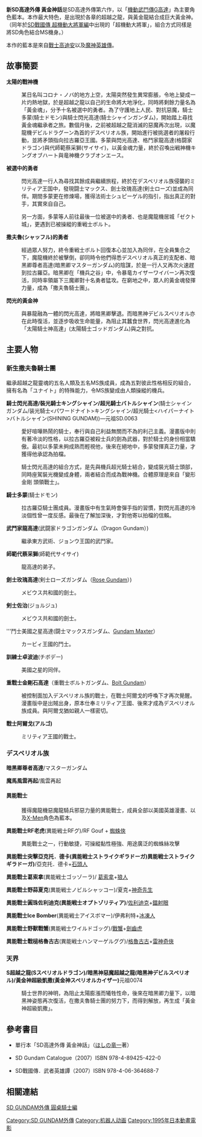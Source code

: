 {{Infobox animanga/Headerofja
|title= 新SD高達外傳 黃金神話
|image= 
|size= 
|caption= 
|japanese= 新SDガンダム外伝 黃金神話
|english= 
|kana= 
|romaji= 
|genre= [[機器人模型|機器人模型]]
}}
{{Infobox animanga/Footerofja}}

'''新SD高達外傳 黃金神話'''是SD高達外傳第六作，以「[[機動武鬥傳G高達|機動武鬥傳G高達]]」為主要角色藍本。本作最大特色，是出現於各章的超越之龍，與黃金龍結合成巨大黃金神。（同年於[[SD戰國傳_超機動大將軍編|SD戰國傳 超機動大將軍編]]中出現的「超機動大將軍」，組合方式同樣是將SD角色結合MS機身。）

本作的藍本是來自[[戰士高迪安|戰士高迪安]]以及[[魔神英雄傳|魔神英雄傳]]。


== 故事簡要 ==


'''太陽的戰神機'''

:某日名叫コロナ・ノバ的地方上空，太陽突然發生異常膨脹，令地上變成一片灼熱地獄，於是超越之龍以自己的生命將大地淨化，同時將剩餘力量名為「黃金魂」，分予十名被選中的勇者。為了守護地上人民、對抗惡魔，騎士多蒙(騎士ドモン)與騎士閃光高達(騎士シャインガンダム)，開始踏上尋找黃金魂繼承者之旅。數個月後，之前被超越之龍消滅的惡魔再次出現，以魔龍機デビルドラグーン為首的デスペリオル族，開始進行被挑選者的屠殺行動，並將矛頭指向拉古羅亞王國。多蒙與閃光高達、格鬥家龍高達(格闘家ドラゴン)與代師範蔡采獅(サイサイ)，以黃金魂力量，終於召喚出戦神機キングオブハート與竜神機クラブオンエース。

'''被選中的勇者'''

:閃光高達一行人為尋找其餘成員繼續旅程，終於在デスペリオル族侵襲的ミリティア王国中，發現闘士マックス、劍士玫瑰高達(剣士ローズ)並成為同伴。期間多蒙更在修煉場，獲得法術士シュピーゲル的指引，指出真正的對手，其實來自自己。

:另一方面，多蒙等人前往最後一位被選中的勇者、也是魔龍機居城「ゼクト城」，更遇到已被操縱的重戦士ボルト。

'''撒夫魯(シャッフル)的勇者'''

:經過眾人努力，終令重戦士ボルト回復本心並加入為同伴，在全員集合之下，魔龍機終於被擊倒，卻同時令他們得悉デスペリオル真正的支配者、暗黑卿尊者高達(暗黒卿マスターガンダム)的陰謀，於是一行人又再次火速趕到拉古羅亞。暗黑卿在「機兵之谷」中，令暴竜カイザーワイバーン再次復活，同時率領屬下三魔卿對十名勇者猛攻。在窮地之中，眾人的黃金魂發揮力量，成為「撒夫魯騎士團」。

'''閃光的黃金神'''

:與暴龍融為一體的閃光高達，將暗黑卿擊退。而暗黒神デビルスペリオル亦在此時復活，並逐步吸收生命能量，為阻止其蠶食世界，閃光高達進化為「太陽騎士神高達」(太陽騎士ゴッドガンダム)與之對抗。

==主要人物==

===新生撒夫魯騎士團===

繼承超越之龍靈魂的五名人類及五名MS族成員，成為五對彼此性格相反的組合，擁有名為「ユナイト」的特殊能力，令MS族變成由人類操縱的機兵。


'''騎士閃光高達/裝光騎士キングシャイン/超光騎士バトルシャイン'''(騎士シャインガンダム/装光騎士<パワードナイト>キングシャイン/超光騎士<ハイパーナイト>バトルシャイン(SHINING GUNDAM))—元祖SD.0063

:愛好喧嘩熱鬧的騎士，奉行與自己利益無關而不為的利己主義。漫畫版中則有著冷淡的性格，以拉古羅亞被殺士兵的劍為武器，對於騎士的身份相當驕傲。最初以多蒙未夠成熟而輕視他，後來在絕地中，多蒙發揮真正力量，才獲得他承認為拍檔。

:騎士閃光高達的組合方式，是先與機兵超光騎士結合，變成裝光騎士頭部，同時座駕裝光機變成身體，兩者結合而成為戰神機。合體原理是來自「變形金剛 頭領戰士」。

'''騎士多蒙'''(騎士ドモン)

:拉古羅亞騎士團成員。漫畫版中有生氣時會彈手指的習慣，對閃光高達的冷淡個性曾一度反感。最後在了解加深後，才對他寄以拍檔的信賴。

'''武鬥家龍高達'''(武闘家ドラゴンガンダム（Dragon Gundam）)

:繼承東方武術、ジョンウ王国的武鬥家。

'''師範代蔡采獅'''(師範代サイサイ)

:龍高達的弟子。

'''劍士玫瑰高達'''(剣士ローズガンダム（[[Rose_Gundam|Rose Gundam]]）)

:メビウス共和國的劍士。

'''剣士佐治'''(ジョルジュ)

:メビウス共和國的劍士。

'''鬥士美國之星高達(闘士マックスガンダム、[[Gundam_Maxter|Gundam Maxter]]）

:カービィ王國的鬥士。

'''訓練士卓波迪'''(チボデー)

:美國之星的同伴。

'''重戰士金剛石高達'''（重戰士ボルトガンダム、[[Bolt_Gundam|Bolt Gundam]]）

:被控制面加入デスペリオル族的戰士，在戰士阿爾戈的呼喚下才再次覺醒。漫畫版中是出賊出身，原本仕奉ミリティア王國、後來才成為デスペリオル族成員。與阿爾戈猶如親人一樣密切。

'''戰士阿爾戈(アルゴ)'''

:ミリティア王國的戰士。

===デスペリオル族===

'''暗黑卿尊者高達'''/マスターガンダム

'''魔馬風雲再起'''/風雲再起

====異能戰士====

:獲得魔龍機惡魔龍騎兵邪惡力量的異能戰士，成員全部以美國英雄漫畫、以及[[變種特攻|X-Men]]角色為藍本。

'''異能戰士RF老虎'''(異能戦士RFグ)/RF Gouf + [[蜘蛛俠|蜘蛛俠]]

:異能戰士之一，行動敏捷，可操縱黏性極強、用途廣泛的蜘蛛絲攻擊

'''異能戰士突擊亞克托．德卡(異能戦士ストライクギラドーガ)異能戦士ストライクギラドーガ)'''/亞克托．德卡+[[石頭人|石頭人]]

'''異能戰士葛索拿'''(異能戦士ゴッゾーラ)/ [[ZMT-S13G|葛索拿]]+[[金鋼狼|狼人]]

'''異能戰士野蒜夏克'''(異能戦士ノビルシャッコー)/夏克+[[神奇先生|神奇先生]]

'''異能戰士圓珠佐利迪克(異能戦士オプトゾリティア)'''/[[ZM-S06G|佐利迪克]]+[[變種特攻|鐳射眼]]

'''異能戰士Ice Bomber'''(異能戦士アイスボマー)/伊弗利特+[[變種特攻|冰凍人]]

'''異能戰士野獸戰蟹'''(異能戦士ワイルドゴッグ)/[[MSM-03|戰蟹]]+[[變種特攻|劍齒虎]]

'''異能戰士戰槌格魯古古'''(異能戦士ハンマーゲルググ)/[[ms-14|格魯古古]]+[[雷神奇俠|雷神奇俠]]

===天界===

'''S超越之龍(Sスペリオルドラゴン)/暗黑神惡魔超越之龍(暗黑神デビルスペリオル)/黃金神超級凱撒(黃金神スペリオルカイザー)'''元祖0074

:騎士世界的神明，為阻止太陽膨漲而犧牲性命，後來在暗黑卿力量下，以暗黑神姿態再次復活，在撒夫魯騎士團的努力下，而得到解放，再生成「黃金神超級凱撒」。

== 參考書目 ==

*單行本「SD高達外傳 黃金神話」（[[ほしの竜一|ほしの竜一]]著）

*SD Gundam Catalogue（2007）ISBN 978-4-89425-422-0 

*SD戰國傳．武者英雄譚（2007）ISBN 978-4-06-364688-7

==相關連結==

[[SD_GUNDAM外傳_圓桌騎士編|SD GUNDAM外傳 圓桌騎士編]]

{{SD GUNDAM系列}}
{{DEFAULTSORT:Shin SD Gundam Gaiden ougonshinwa}}
[[Category:SD_GUNDAM外傳|Category:SD GUNDAM外傳]]
[[Category:机器人动画|Category:机器人动画]]
[[Category:1995年日本動畫電影|Category:1995年日本動畫電影]]
